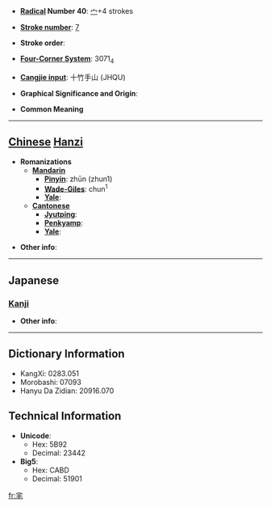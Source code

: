* '''[[Wiktionary:Chinese radical index| Radical]] Number 40''': [[Wiktionary:Chinese radical index 宀|宀]]+4 strokes

* '''[[Wiktionary:Chinese total strokes index|Stroke number]]''': [[Wiktionary:Chinese total strokes index 7|7]]

* '''Stroke order''': 

* '''[[Wiktionary:Chinese four corner index|Four-Corner System]]''': 3071<sub>4</sub>

* '''[[Wiktionary:Chinese Cangjie index|Cangjie input]]''': 十竹手山 (JHQU)

* '''Graphical Significance and Origin''': 

* '''Common Meaning'''

----

== [[Chinese]] [[Hanzi]] ==

* '''Romanizations'''
** '''[[Mandarin]]'''
*** '''[[Pinyin]]''': zhūn (zhun1)
*** '''[[Wade-Giles]]''': chun<sup>1</sup>
*** '''[[Yale]]''': 
** '''[[Cantonese]]'''
*** '''[[Jyutping]]''':
*** '''[[Penkyamp]]''': 
*** '''[[Yale]]''': 

* '''Other info''': 

----

==Japanese==
===[[Kanji]]===
{{kanji|on readings=[[ちゅん]] (chun)|kun readings=}}

* '''Other info''':  

----

== Dictionary Information ==

* KangXi: 0283.051
* Morobashi: 07093
* Hanyu Da Zidian: 20916.070

== Technical Information ==

* '''Unicode''':
** Hex: 5B92
** Decimal: 23442
* '''Big5''':
** Hex: CABD
** Decimal: 51901

[[fr:宒]]